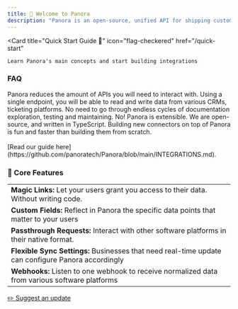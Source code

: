 ```yaml
---
title: 🌼 Welcome to Panora
description: "Panora is an open-source, unified API for shipping customer-facing integrations"
---
```


  <Card
    title="Quick Start Guide 🚀"
    icon="flag-checkered"
    href="/quick-start"
  >
    Learn Panora's main concepts and start building integrations
  </Card>


### FAQ
<AccordionGroup>
  <Accordion title="How does Panora speeds up the process of building integrations?">
    Panora reduces the amount of APIs you will need to interact with. Using a single endpoint, you will be able to read and write data from various CRMs, ticketing platforms. No need to go through endless cycles of documentation exploration, testing and maintaining.
  </Accordion>

  <Accordion title="Am I limited to Panora's supported integrations?">
    No! Panora is extensible. We are open-source, and written in TypeScript. 
    Building new connectors on top of Panora is fun and faster than building them from scratch.<br></br>[Read our guide here](https://github.com/panoratech/Panora/blob/main/INTEGRATIONS.md).
  </Accordion>

</AccordionGroup>


### 🔮 Core Features  

|                    |
|---------------------------|
| **Magic Links:** Let your users grant you access to their data. Without writing code.              |
| **Custom Fields:** Reflect in Panora the specific data points that matter to your users            |
| **Passthrough Requests:** Interact with other software platforms in their native format.      | 
| **Flexible Sync Settings:** Businesses that need real-time update can configure Panora accordingly    |
| **Webhooks:** Listen to one webhook to receive normalized data from various software platforms                  |

[✏️ Suggest an update](https://tally.so/r/mRD1QQ?feedback_source=welcome)


